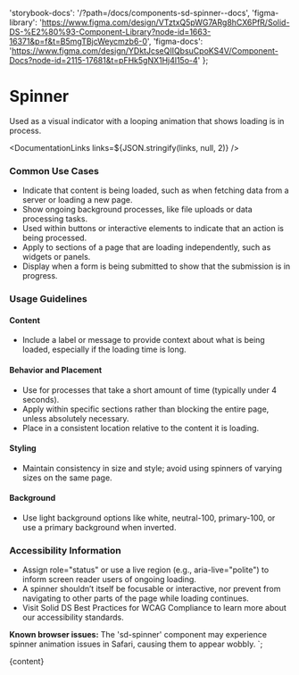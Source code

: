 

  'storybook-docs': '/?path=/docs/components-sd-spinner--docs',
  'figma-library':
    'https://www.figma.com/design/VTztxQ5pWG7ARg8hCX6PfR/Solid-DS-%E2%80%93-Component-Library?node-id=1663-16371&p=f&t=B5mgTBjcWeycmzb6-0',
  'figma-docs':
    'https://www.figma.com/design/YDktJcseQIIQbsuCpoKS4V/Component-Docs?node-id=2115-17681&t=pFHk5gNX1Hj4l15o-4'
};

# Spinner

Used as a visual indicator with a looping animation that shows loading is in process.

<DefaultStory />

<DocumentationLinks links=${JSON.stringify(links, null, 2)} />

### Common Use Cases

- Indicate that content is being loaded, such as when fetching data from a server or loading a new page.
- Show ongoing background processes, like file uploads or data processing tasks.
- Used within buttons or interactive elements to indicate that an action is being processed.
- Apply to sections of a page that are loading independently, such as widgets or panels.
- Display when a form is being submitted to show that the submission is in progress.

### Usage Guidelines

#### Content

- Include a label or message to provide context about what is being loaded, especially if the loading time is long.

#### Behavior and Placement

- Use for processes that take a short amount of time (typically under 4 seconds).
- Apply within specific sections rather than blocking the entire page, unless absolutely necessary.
- Place in a consistent location relative to the content it is loading.

#### Styling

- Maintain consistency in size and style; avoid using spinners of varying sizes on the same page.

#### Background

- Use light background options like white, neutral-100, primary-100, or use a primary background when inverted.

### Accessibility Information

- Assign role="status" or use a live region (e.g., aria-live="polite") to inform screen reader users of ongoing loading.
- A spinner shouldn’t itself be focusable or interactive, nor prevent from navigating to other parts of the page while loading continues.
- Visit <sd-link href="https://www.figma.com/design/YDktJcseQIIQbsuCpoKS4V/Component-Docs?node-id=10708-5011&t=Z1FxSGWkmXG5r5sw-4" target="_blank">Solid DS Best Practices for WCAG Compliance</sd-link> to learn more about our accessibility standards.

<sd-notification variant="warning" open>**Known browser issues:** The 'sd-spinner' component may experience spinner animation issues in Safari, causing them to appear wobbly.</sd-notification>
`;

<Meta title="Components/sd-spinner/Overview" />

<OverviewFormatter story={SdSpinnerStories.Default}>{content}</OverviewFormatter>
